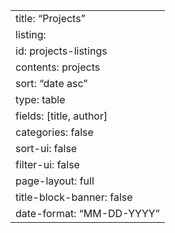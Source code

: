 
---
title: "Projects"
listing:
  id: projects-listings
  contents: projects
  sort: "date asc"
  type: table
  fields: [title, author]
  categories: false
  sort-ui: false
  filter-ui: false
page-layout: full
title-block-banner: false
date-format: "MM-DD-YYYY"
---

::: {#Projects-listings}
:::